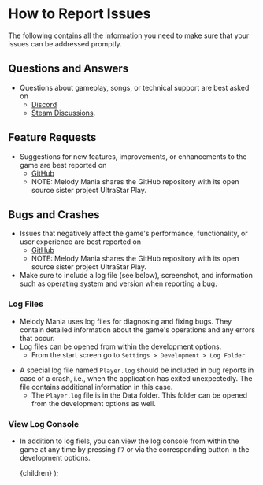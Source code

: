 
# How to Report Issues
The following contains all the information you need to make sure that your issues can be addressed promptly.

## Questions and Answers
- Questions about gameplay, songs, or technical support are best asked on
    - [Discord](https://discord.gg/PAUJFKCGbb)
    - [Steam Discussions](https://steamcommunity.com/app/2394070/discussions/).

## Feature Requests
- Suggestions for new features, improvements, or enhancements to the game are best reported on
    - [GitHub](https://github.com/UltraStar-Deluxe/Play/issues/)
    - NOTE: Melody Mania shares the GitHub repository with its open source sister project UltraStar Play.

## Bugs and Crashes
- Issues that negatively affect the game's performance, functionality, or user experience are best reported on
    - [GitHub](https://github.com/UltraStar-Deluxe/Play/issues/)
    - NOTE: Melody Mania shares the GitHub repository with its open source sister project UltraStar Play.
- Make sure to include a log file (see below), screenshot, and information such as operating system and version when reporting a bug.

### Log Files
- Melody Mania uses log files for diagnosing and fixing bugs. They contain detailed information about the game's operations and any errors that occur.
- Log files can be opened from within the development options.
    - From the start screen go to `Settings > Development > Log Folder`.
<TutorialVideo src="/videos/how-to-find-log-file.webm" />

- A special log file named `Player.log` should be included in bug reports in case of a crash, i.e., when the application has exited unexpectedly. The file contains additional information in this case.
    - The `Player.log` file is in the Data folder. This folder can be opened from the development options as well.
<TutorialVideo src="/videos/how-to-find-player-log-file.webm" />

### View Log Console
- In addition to log fiels, you can view the log console from within the game at any time by pressing `F7` or via the corresponding button in the development options.

    <MdxLayoutComponent>{children}</MdxLayoutComponent>
);
